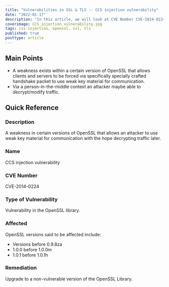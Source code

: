 ```yaml
---
title: "Vulnerabilities in SSL & TLS :- CCS injection vulnerability"
date: "2022-01-17"
description: "In this article, we will look at CVE Number CVE-2014-0224, also known as the CCS injection vulnerability. This vulnerability results from a flaw in certain versions of OpenSSL that allows an attacker to communicate using weak key material in the hope decrypting traffic later."
coverimage: CCS_injection_vulnerability.jpg
tags: css-injection, openssl, ssl, tls
published: true
posttype: article
---
```

## Main Points

- A weakness exists within a certain version of OpenSSL that allows clients and servers to be forced via specifically specially crafted handshake packet to use weak key material for communication.
- Via a person-in-the-middle context an attacker maybe able to decrypt/modify traffic.

## Quick Reference

### Description

A weakness in certain versions of OpenSSL that allows an attacker to use weak key material for communication with the hope decrypting traffic later. 

### Name

CCS injection vulnerability

### CVE Number

CVE-2014-0224

### Type of Vulnerability

Vulnerability in the OpenSSL library.

### Affected

OpenSSL versions said to be affected include:

- Versions before 0.9.8za
- 1.0.0 before 1.0.0m
- 1.0.1 before 1.0.1h

### Remediation

Upgrade to a non-vulnerable version of the OpenSSL Library.
